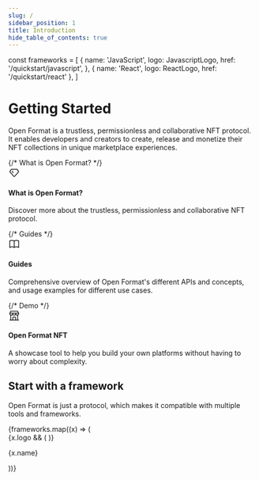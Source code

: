 ```yaml
---
slug: /
sidebar_position: 1
title: Introduction
hide_table_of_contents: true
---
```


<!-- Icons from: https://tabler-icons.io/ -->

const frameworks = [
  {
    name: 'JavaScript',
    logo: JavascriptLogo,
    href: '/quickstart/javascript',
  },
  { name: 'React', logo: ReactLogo, href: '/quickstart/react' },
]

# Getting Started

Open Format is a trustless, permissionless and collaborative NFT protocol. It enables developers and creators to create, release and monetize their NFT collections in unique marketplace experiences.

<div class="container" style={{ padding: 0 }}>
  <div class="row is-multiline">
    {/* What is Open Format? */}
    <div class="col col--4">
      <Link class="card" to="/what-is-open-format" style={{ height: '100%' }}>
        <div class="card__body">
          <div style={{ padding: 10, display: "inline-flex", alignItems: "center", backgroundColor: "#4f46e5", borderRadius: 8, marginBottom: 16 }}>
            <svg xmlns="http://www.w3.org/2000/svg" class="icon icon-tabler icon-tabler-diamond" width="24" height="24" viewBox="0 0 24 24" stroke-width="1.5" stroke="currentColor" fill="none" stroke-linecap="round" stroke-linejoin="round">
              <path stroke="none" d="M0 0h24v24H0z" fill="none"></path>
              <path d="M6 5h12l3 5l-8.5 9.5a0.7 .7 0 0 1 -1 0l-8.5 -9.5l3 -5"></path>
              <path d="M10 12l-2 -2.2l.6 -1"></path>
            </svg>
          </div>
          <h4>What is Open Format?</h4>
          <p>Discover more about the trustless, permissionless and collaborative NFT protocol.</p>
        </div>
      </Link>
    </div>
    {/* Guides */}
    <div class="col col--4">
      <Link class="card" to="/guides/overview" style={{ height: '100%' }}>
        <div class="card__body">
          <div style={{ padding: 10, display: "inline-flex", alignItems: "center", backgroundColor: "#4f46e5", borderRadius: 8, marginBottom: 16 }}>
            <svg xmlns="http://www.w3.org/2000/svg" class="icon icon-tabler icon-tabler-book" width="24" height="24" viewBox="0 0 24 24" stroke-width="1.5" stroke="currentColor" fill="none" stroke-linecap="round" stroke-linejoin="round">
              <path stroke="none" d="M0 0h24v24H0z" fill="none"></path>
              <path d="M3 19a9 9 0 0 1 9 0a9 9 0 0 1 9 0"></path>
              <path d="M3 6a9 9 0 0 1 9 0a9 9 0 0 1 9 0"></path>
              <line x1="3" y1="6" x2="3" y2="19"></line>
              <line x1="12" y1="6" x2="12" y2="19"></line>
              <line x1="21" y1="6" x2="21" y2="19"></line>
            </svg>
          </div>
          <h4>Guides</h4>
          <p>Comprehensive overview of Open Format's different APIs and concepts, and usage examples for different use cases.</p>
        </div>
      </Link>
    </div>
    {/* Demo */}
    <div class="col col--4">
      <Link class="card" to="https://open-format-nft.vercel.app/" style={{ height: '100%' }}>
        <div class="card__body">
          <div style={{ padding: 10, display: "inline-flex", alignItems: "center", backgroundColor: "#4f46e5", borderRadius: 8, marginBottom: 16 }}>
            <svg xmlns="http://www.w3.org/2000/svg" class="icon icon-tabler icon-tabler-building-store" width="24" height="24" viewBox="0 0 24 24" stroke-width="1.5" stroke="currentColor" fill="none" stroke-linecap="round" stroke-linejoin="round">
              <path stroke="none" d="M0 0h24v24H0z" fill="none"></path>
              <line x1="3" y1="21" x2="21" y2="21"></line>
              <path d="M3 7v1a3 3 0 0 0 6 0v-1m0 1a3 3 0 0 0 6 0v-1m0 1a3 3 0 0 0 6 0v-1h-18l2 -4h14l2 4"></path>
              <line x1="5" y1="21" x2="5" y2="10.85"></line>
              <line x1="19" y1="21" x2="19" y2="10.85"></line>
              <path d="M9 21v-4a2 2 0 0 1 2 -2h2a2 2 0 0 1 2 2v4"></path>
            </svg>
          </div>
          <h4>Open Format NFT</h4>
          <p>A showcase tool to help you build your own platforms without having to worry about complexity.</p>
        </div>
      </Link>
    </div>
  </div>
</div>

## Start with a framework

Open Format is just a protocol, which makes it compatible with multiple tools and frameworks.

<div>
  <div class="row is-multiline">
    {frameworks.map((x) => (
      <div key={x.name} class="col col--3">
        <Link class="card" to={x.href}>
          <div class="card__body" style={{ display: 'flex', gap: 20, alignItems: 'center' }}>
            {x.logo && (
              <x.logo width="20" alt={x.name} style={{ display: 'block', maxHeight: 20 }} />
            )}
            <p>{x.name}</p>
          </div>
        </Link>
      </div>
    ))}
  </div>
</div>
